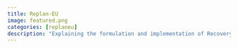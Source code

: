 ```yaml
---
title: Replan-EU
image: featured.png
categories: [replaneu]
description: "Explaining the formulation and implementation of Recovery and Resilience Plans in Europe: a comparative approach"
---
```

